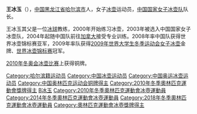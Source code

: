 {{Infobox curler
|Name =王冰玉
|Image = Wang Bingyu-1.png
|Size = 150
|Curling club = [[哈尔滨|哈尔滨]]
| Skip =  '''王冰玉''' 
| Third = [[柳荫|柳荫]]  
| Second = [[岳清爽|岳清爽]] 
| Lead = [[周妍|周妍]] 
| Alternate = [[刘金莉|刘金莉]] 
|World Championship appearances = 5 (2005, 2006, 2007, 2008, 2009) 
|Pacific Championship appearances = 6 (2004, 2005, 2006, <br>2007, 2008, 2009) 
}}
{{MedalTableTop}}
{{MedalSport | [[冰壶|冰壶]]}}
{{MedalCompetition | [[冬季奧林匹克運動會|冬季奧林匹克運動會]]}}
{{MedalBronze| [[2010年冬季奧林匹克運動會冰壺比賽|2010年溫哥華]] | }}
{{MedalCompetition | [[世界冰壶锦标赛|世界冰壶锦标赛]]}}
{{MedalSilver | [[2008_Ford_World_Women's_Curling_Championship|2008年弗农]] | }}
{{MedalGold | [[2009_Mount_Titlis_World_Women's_Curling_Championship|2009年江陵]] | }}
{{MedalCompetition | [[太平洋冰壶锦标赛|太平洋冰壶锦标赛]]}}
{{MedalSilver | [[2004年太平洋冰壶锦标赛|2004年春川]] | }}
{{MedalSilver | [[2005年太平洋冰壶锦标赛|2005年台北]] | }}
{{MedalGold | [[2006年太平洋冰壶锦标赛|2006年东京]] | }}
{{MedalGold | [[2007年太平洋冰壶锦标赛|2007年北京]] | }}
{{MedalGold | [[2008年太平洋冰壶锦标赛|2008年内斯比]] | }}
{{MedalGold | [[2009年太平洋冰壶锦标赛|2009年輕井澤]] | }}
{{MedalCompetition | [[太平洋青年冰壶锦标赛|太平洋青年冰壶锦标赛]]}}
{{MedalGold | [[2005年太平洋青年冰壶锦标赛|2005年常呂]] | }}
{{MedalGold | [[2006年太平洋青年冰壶锦标赛|2006北京]] | }}
{{MedalCompetition | [[亞洲冬季運動會|亞洲冬季運動會]]}}
{{MedalBronze | [[2007年亞洲冬季運動會冰壺比賽|2007年長春]] | }}
{{MedalCompetition | [[世界大学生冬季运动会|世界大学生冬季运动会]]}}
{{MedalGold | [[2009年世界大学生冬季运动会冰壶比赛|2009年哈爾濱]] | }}
{{MedalBottom}}
'''王冰玉'''（{{bd|1984年|10月7日|||catIdx=W王}}），[[中国|中国]][[黑龙江省|黑龙江省]][[哈尔滨市|哈尔滨市]]人，女子[[冰壶|冰壶]]运动员，[[中国国家女子冰壶队|中国国家女子冰壶队]]队长。

王冰玉其父是一位[[冰球|冰球]]教练，2000年开始练习冰壶，2003年被选入中国国家女子冰壶队，2004年起随中国队前往[[加拿大|加拿大]]接受专业训练。2008年率中国队获得世界冰壶锦标赛亚军，2009年率队获得[[2009年世界大学生冬季运动会|2009年世界大学生冬季运动会]][[2009年冬季世界大学生运动会冰壶比赛|女子冰壶]]金牌、[[世界冰壶锦标赛|世界冰壶锦标赛]]冠军。

[[2010年冬季奥林匹克运动会冰壶比赛|2010年冬奥会冰壶比赛]]上获得铜牌。

{{China-sport-bio-stub}}
{{DEFAULTSORT:Wang Bingyu}}
[[Category:哈尔滨籍运动员|Category:哈尔滨籍运动员]]
[[Category:中国冰壶运动员|Category:中国冰壶运动员]]
[[Category:中国奥运冰壶运动员|Category:中国奥运冰壶运动员]]
[[Category:中国奥林匹克运动会铜牌得主|Category:中国奥林匹克运动会铜牌得主]]
[[Category:2010年冬季奧林匹克運動會獎牌得主|Category:2010年冬季奧林匹克運動會獎牌得主]]
[[Category:王姓|B冰玉]]
[[Category:2010年冬季奧林匹克運動會冰壺運動員|Category:2010年冬季奧林匹克運動會冰壺運動員]]
[[Category:2014年冬季奧林匹克運動會冰壺運動員|Category:2014年冬季奧林匹克運動會冰壺運動員]]
[[Category:2018年冬季奧林匹克運動會冰壺運動員|Category:2018年冬季奧林匹克運動會冰壺運動員]]
[[Category:奧林匹克運動會冰壺獎牌得主|Category:奧林匹克運動會冰壺獎牌得主]]